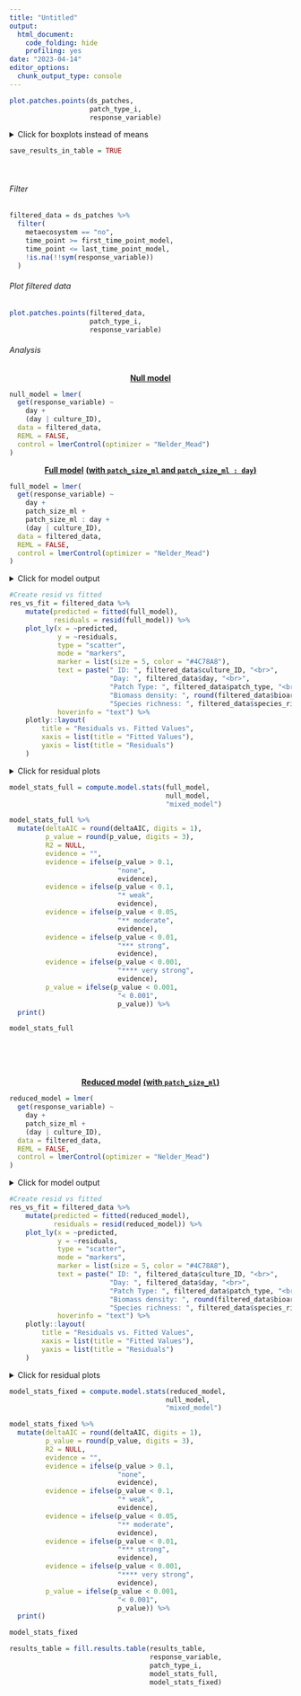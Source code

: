```yaml
---
title: "Untitled"
output:
  html_document:
    code_folding: hide
    profiling: yes
date: "2023-04-14"
editor_options: 
  chunk_output_type: console
---
```


```r
plot.patches.points(ds_patches,
                    patch_type_i,
                    response_variable)
```

<details>
  <summary>Click for boxplots instead of means</summary>
```r
plot.patches.boxplots(patch_type_i,
                       response_variable)
```
</details>

```r
save_results_in_table = TRUE
```

 <br>

###### Filter

```r
filtered_data = ds_patches %>%
  filter(
    metaecosystem == "no",
    time_point >= first_time_point_model,
    time_point <= last_time_point_model,
    !is.na(!!sym(response_variable))
  )
```

###### Plot filtered data

```r
plot.patches.points(filtered_data,
                    patch_type_i,
                    response_variable)
```

###### Analysis

<center>[**Null model**]{.underline}</center>

```r
null_model = lmer(
  get(response_variable) ~
    day +
    (day | culture_ID),
  data = filtered_data,
  REML = FALSE,
  control = lmerControl(optimizer = "Nelder_Mead")
)
```

<center>[**Full model**]{.underline} [**(with `patch_size_ml` and `patch_size_ml : day`)**]{.underline}</center>

```r
full_model = lmer(
  get(response_variable) ~
    day +
    patch_size_ml +
    patch_size_ml : day +
    (day | culture_ID),
  data = filtered_data,
  REML = FALSE,
  control = lmerControl(optimizer = "Nelder_Mead")
)
```

<details>
  <summary>Click for model output</summary>
```r
print(summary(full_model), digits = 1)
```
</details>

```r
#Create resid vs fitted
res_vs_fit = filtered_data %>%
    mutate(predicted = fitted(full_model),
           residuals = resid(full_model)) %>%
    plot_ly(x = ~predicted,
            y = ~residuals,
            type = "scatter",
            mode = "markers",
            marker = list(size = 5, color = "#4C78A8"),
            text = paste(" ID: ", filtered_data$culture_ID, "<br>",
                         "Day: ", filtered_data$day, "<br>",
                         "Patch Type: ", filtered_data$patch_type, "<br>",
                         "Biomass density: ", round(filtered_data$bioarea_mm2_per_ml, digits = 2), "<br>",
                         "Species richness: ", filtered_data$species_richness, "<br>"),
            hoverinfo = "text") %>%
    plotly::layout(
        title = "Residuals vs. Fitted Values",
        xaxis = list(title = "Fitted Values"),
        yaxis = list(title = "Residuals")
    )
```

<details>
  <summary>Click for residual plots</summary>
```r
res_vs_fit
qqnorm(resid(full_model))
```
</details>

```r
model_stats_full = compute.model.stats(full_model,
                                       null_model,
                                       "mixed_model") 

model_stats_full %>%
  mutate(deltaAIC = round(deltaAIC, digits = 1),
         p_value = round(p_value, digits = 3),
         R2 = NULL,
         evidence = "",
         evidence = ifelse(p_value > 0.1, 
                           "none",
                           evidence),
         evidence = ifelse(p_value < 0.1, 
                           "* weak",
                           evidence),
         evidence = ifelse(p_value < 0.05, 
                           "** moderate",
                           evidence),
         evidence = ifelse(p_value < 0.01, 
                           "*** strong",
                           evidence),
         evidence = ifelse(p_value < 0.001, 
                           "**** very strong",
                           evidence),
         p_value = ifelse(p_value < 0.001,
                           "< 0.001",
                           p_value)) %>%
  print()

model_stats_full
```

&nbsp;<br>
&nbsp;<br>
&nbsp;<br>

<center>[**Reduced model**]{.underline} [**(with `patch_size_ml`)**]{.underline}</center>

```r
reduced_model = lmer(
  get(response_variable) ~
    day +
    patch_size_ml +
    (day | culture_ID),
  data = filtered_data,
  REML = FALSE,
  control = lmerControl(optimizer = "Nelder_Mead")
)
```

<details>
  <summary>Click for model output</summary>
```r
print(summary(reduced_model), digits = 1)
```
</details> 

```r
#Create resid vs fitted
res_vs_fit = filtered_data %>%
    mutate(predicted = fitted(reduced_model),
           residuals = resid(reduced_model)) %>%
    plot_ly(x = ~predicted,
            y = ~residuals,
            type = "scatter",
            mode = "markers",
            marker = list(size = 5, color = "#4C78A8"),
            text = paste(" ID: ", filtered_data$culture_ID, "<br>",
                         "Day: ", filtered_data$day, "<br>",
                         "Patch Type: ", filtered_data$patch_type, "<br>",
                         "Biomass density: ", round(filtered_data$bioarea_mm2_per_ml, digits = 2), "<br>",
                         "Species richness: ", filtered_data$species_richness, "<br>"),
            hoverinfo = "text") %>%
    plotly::layout(
        title = "Residuals vs. Fitted Values",
        xaxis = list(title = "Fitted Values"),
        yaxis = list(title = "Residuals")
    )
```

<details>
  <summary>Click for residual plots</summary>
```r
res_vs_fit
qqnorm(resid(reduced_model))
```
</details> 

```r
model_stats_fixed = compute.model.stats(reduced_model,
                                       null_model,
                                       "mixed_model") 

model_stats_fixed %>%
  mutate(deltaAIC = round(deltaAIC, digits = 1),
         p_value = round(p_value, digits = 3),
         R2 = NULL,
         evidence = "",
         evidence = ifelse(p_value > 0.1, 
                           "none",
                           evidence),
         evidence = ifelse(p_value < 0.1, 
                           "* weak",
                           evidence),
         evidence = ifelse(p_value < 0.05, 
                           "** moderate",
                           evidence),
         evidence = ifelse(p_value < 0.01, 
                           "*** strong",
                           evidence),
         evidence = ifelse(p_value < 0.001, 
                           "**** very strong",
                           evidence),
         p_value = ifelse(p_value < 0.001,
                           "< 0.001",
                           p_value)) %>%
  print()

model_stats_fixed
```

```r
results_table = fill.results.table(results_table,
                                   response_variable,
                                   patch_type_i,
                                   model_stats_full,
                                   model_stats_fixed)
```